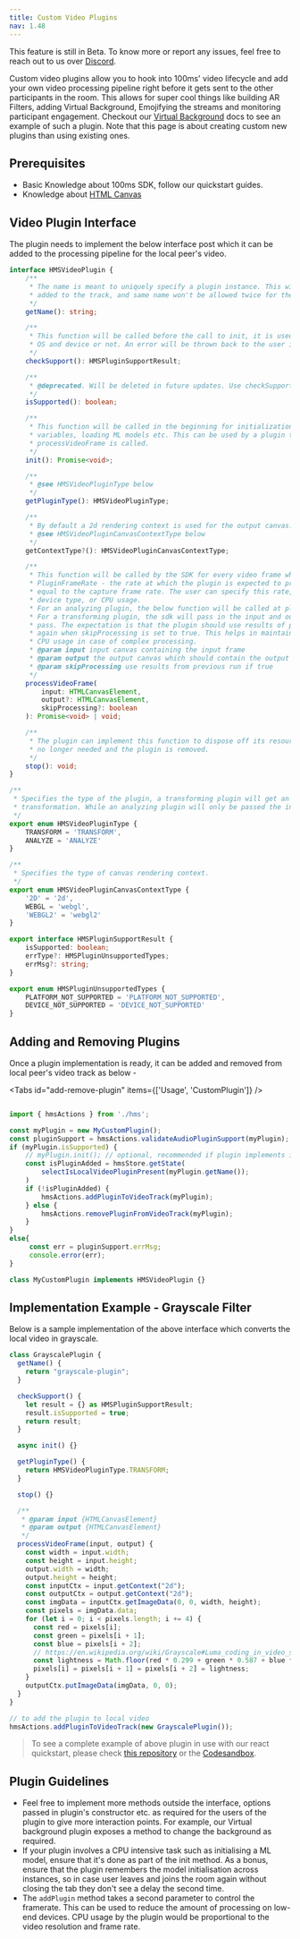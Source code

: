```yaml
---
title: Custom Video Plugins
nav: 1.48
---
```


<Note type="warning">
    This feature is still in Beta. To know more or report any issues, feel free to reach out to us
    over <a href={'https://discord.com/invite/kGdmszyzq2'}>Discord</a>.
</Note>

Custom video plugins allow you to hook into 100ms' video lifecycle and add your own video processing
pipeline right before it gets sent to the other participants in the room. This allows for super cool things like
building AR Filters, adding Virtual Background, Emojifying the streams and monitoring participant engagement.
Checkout our [Virtual Background](./virtual-background) docs to see an example of such a plugin.
Note that this page is about creating custom new plugins than using existing ones.

## Prerequisites

-   Basic Knowledge about 100ms SDK, follow our quickstart guides.
-   Knowledge about [HTML Canvas](https://developer.mozilla.org/en-US/docs/Web/API/Canvas_API)

## Video Plugin Interface

The plugin needs to implement the below interface post which it can be added to the processing pipeline for the local peer's video.

```ts section=VideoPluginInterface sectionIndex=1
interface HMSVideoPlugin {
    /**
     * The name is meant to uniquely specify a plugin instance. This will be used to track number of plugins
     * added to the track, and same name won't be allowed twice for the same video track.
     */
    getName(): string;

    /**
     * This function will be called before the call to init, it is used to check whether the plugin supports current
     * OS and device or not. An error will be thrown back to the user if they try to use an unsupported plugin.
     */
    checkSupport(): HMSPluginSupportResult;

    /**
     * @deprecated. Will be deleted in future updates. Use checkSupport instead.
     */
    isSupported(): boolean;

    /**
     * This function will be called in the beginning for initialization which may include tasks like setting up
     * variables, loading ML models etc. This can be used by a plugin to ensure it's prepared at the time
     * processVideoFrame is called.
     */
    init(): Promise<void>;

    /**
     * @see HMSVideoPluginType below
     */
    getPluginType(): HMSVideoPluginType;

    /**
     * By default a 2d rendering context is used for the output canvas. if you want to change it to webgl use this.
     * @see HMSVideoPluginCanvasContextType below
     */
    getContextType?(): HMSVideoPluginCanvasContextType;

    /**
     * This function will be called by the SDK for every video frame which the plugin needs to process.
     * PluginFrameRate - the rate at which the plugin is expected to process the video frames. This is not necessarily
     * equal to the capture frame rate. The user can specify this rate, and the sdk might also change it on basis of
     * device type, or CPU usage.
     * For an analyzing plugin, the below function will be called at plugin framerate.
     * For a transforming plugin, the sdk will pass in the input and output at real frame rate with an additional boolean
     * pass. The expectation is that the plugin should use results of previous runs instead of doing a complex processing
     * again when skipProcessing is set to true. This helps in maintaining the framerate of the video as well as bringing down
     * CPU usage in case of complex processing.
     * @param input input canvas containing the input frame
     * @param output the output canvas which should contain the output frame
     * @param skipProcessing use results from previous run if true
     */
    processVideoFrame(
        input: HTMLCanvasElement,
        output?: HTMLCanvasElement,
        skipProcessing?: boolean
    ): Promise<void> | void;

    /**
     * The plugin can implement this function to dispose off its resources. It'll be called when the processor instance is
     * no longer needed and the plugin is removed.
     */
    stop(): void;
}

/**
 * Specifies the type of the plugin, a transforming plugin will get an output canvas to give the resulting
 * transformation. While an analyzing plugin will only be passed the input canvas.
 */
export enum HMSVideoPluginType {
    TRANSFORM = 'TRANSFORM',
    ANALYZE = 'ANALYZE'
}

/**
 * Specifies the type of canvas rendering context.
 */
export enum HMSVideoPluginCanvasContextType {
    '2D' = '2d',
    WEBGL = 'webgl',
    'WEBGL2' = 'webgl2'
}

export interface HMSPluginSupportResult {
    isSupported: boolean;
    errType?: HMSPluginUnsupportedTypes;
    errMsg?: string;
}

export enum HMSPluginUnsupportedTypes {
    PLATFORM_NOT_SUPPORTED = 'PLATFORM_NOT_SUPPORTED',
    DEVICE_NOT_SUPPORTED = 'DEVICE_NOT_SUPPORTED'
}
```

## Adding and Removing Plugins

Once a plugin implementation is ready, it can be added and removed from local peer's video track as below -

<Tabs id="add-remove-plugin" items={['Usage', 'CustomPlugin']} />

<Tab id='add-remove-plugin-0'>

```js section=AddingAndRemovePlugins sectionIndex=1 tab=Usage

import { hmsActions } from './hms';

const myPlugin = new MyCustomPlugin();
const pluginSupport = hmsActions.validateAudioPluginSupport(myPlugin);
if (myPlugin.isSupported) {
    // myPlugin.init(); // optional, recommended if plugin implements it, you can show a loader here in the UI
    const isPluginAdded = hmsStore.getState(
        selectIsLocalVideoPluginPresent(myPlugin.getName());
    )
    if (!isPluginAdded) {
        hmsActions.addPluginToVideoTrack(myPlugin);
    } else {
        hmsActions.removePluginFromVideoTrack(myPlugin);
    }
}
else{
     const err = pluginSupport.errMsg;
     console.error(err);
}
```

</Tab>

<Tab id='add-remove-plugin-1'>

```ts section=AddingAndRemovePlugins sectionIndex=1 tab=CustomPlugin
class MyCustomPlugin implements HMSVideoPlugin {}
```

</Tab>

## Implementation Example - Grayscale Filter

Below is a sample implementation of the above interface which converts the local video in grayscale.

```js section=ImplementationExample sectionIndex=1
class GrayscalePlugin {
  getName() {
    return "grayscale-plugin";
  }

  checkSupport() {
    let result = {} as HMSPluginSupportResult;
    result.isSupported = true;
    return result;
  }

  async init() {}

  getPluginType() {
    return HMSVideoPluginType.TRANSFORM;
  }

  stop() {}

  /**
   * @param input {HTMLCanvasElement}
   * @param output {HTMLCanvasElement}
   */
  processVideoFrame(input, output) {
    const width = input.width;
    const height = input.height;
    output.width = width;
    output.height = height;
    const inputCtx = input.getContext("2d");
    const outputCtx = output.getContext("2d");
    const imgData = inputCtx.getImageData(0, 0, width, height);
    const pixels = imgData.data;
    for (let i = 0; i < pixels.length; i += 4) {
      const red = pixels[i];
      const green = pixels[i + 1];
      const blue = pixels[i + 2];
      // https://en.wikipedia.org/wiki/Grayscale#Luma_coding_in_video_systems
      const lightness = Math.floor(red * 0.299 + green * 0.587 + blue * 0.114);
      pixels[i] = pixels[i + 1] = pixels[i + 2] = lightness;
    }
    outputCtx.putImageData(imgData, 0, 0);
  }
}

// to add the plugin to local video
hmsActions.addPluginToVideoTrack(new GrayscalePlugin());
```

> To see a complete example of above plugin in use with our react quickstart, please check [this repository](https://github.com/triptu/100ms-face-filters) or
> the [Codesandbox](https://codesandbox.io/s/github/triptu/100ms-face-filters).

## Plugin Guidelines

-   Feel free to implement more methods outside the interface, options passed in plugin's constructor etc. as required for
    the users of the plugin to give more interaction points. For example, our Virtual background plugin exposes a method to change
    the background as required.
-   If your plugin involves a CPU intensive task such as initialising a ML model, ensure that it's done as part of the init method.
    As a bonus, ensure that the plugin remembers the model initialisation across instances, so in case user leaves and joins the room again
    without closing the tab they don't see a delay the second time.
-   The `addPlugin` method takes a second parameter to control the framerate. This can be used to reduce the amount of processing
    on low-end devices. CPU usage by the plugin would be proportional to the video resolution and frame rate.
